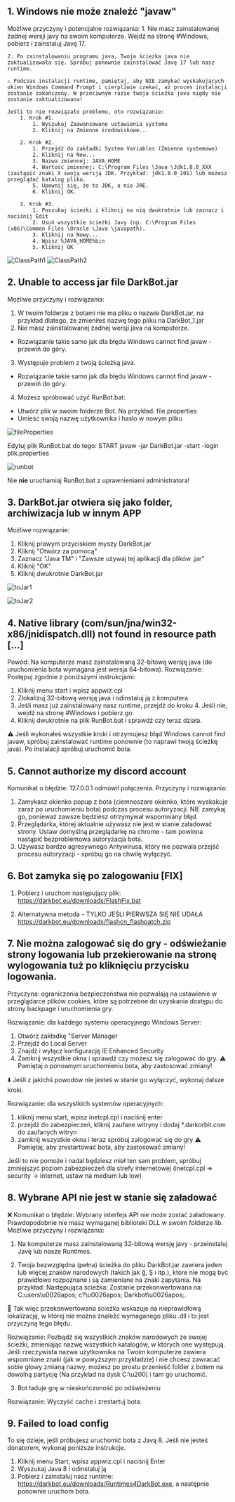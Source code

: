 ## 1. Windows nie może znaleźć "javaw"
Możliwe przyczyny i potencjalne rozwiązania:
    1. Nie masz zainstalowanej żadnej wersji javy na swoim komputerze. Wejdź na stronę #Windows, pobierz i zainstaluj Javę 17.

    2. Po zainstalowaniu programu java, Twoja ścieżka java nie zaktualizowała się. Spróbuj ponownie zainstalować Javę 17 lub nasz runtime.

    ⚠️ Podczas instalacji runtime, pamiętaj, aby NIE zamykać wyskakujących okien Windows Command Prompt i cierpliwie czekać, aż proces instalacji zostanie zakończony. W przeciwnym razie twoja ścieżka java nigdy nie zostanie zaktualizowana!

    Jeśli to nie rozwiązało problemu, oto rozwiązanie:
        1. Krok #1.
            1. Wyszukaj Zaawansowane ustawienia systemu
            2. Kliknij na Zmienne środowiskowe...

        2. Krok #2.
            1. Przejdź do zakładki System Variables (Zmienne systemowe)
            2. Kliknij na New...
            3. Nazwa zmiennej: JAVA_HOME
            4. Wartość zmiennej: C:\Program Files \Java \Jdk1.8.0_XXX (zastąpić znaki X swoją wersją JDK. Przykład: jdk1.8.0_201) lub możesz przeglądać katalog pliku.
            5. Upewnij się, że to JDK, a nie JRE.
            6. Kliknij OK.

        3. Krok #3.
            1. Poszukaj ścieżki i kliknij na nią dwukrotnie lub zaznacz i naciśnij Edit
            2. Usuń wszystkie ścieżki Javy (np. C:\Program Files (x86)\Common Files \Oracle \Java \javapath).
            3. Kliknij na Nowy...
            4. Wpisz %JAVA_HOME%bin
            5. Kliknij OK

![ClassPath1](public/ClassPath1.png)
![ClassPath2](public/ClassPath2.png)

## 2. Unable to access jar file DarkBot.jar

Możliwe przyczyny i rozwiązania:
1. W twoim folderze z botami nie ma pliku o nazwie DarkBot.jar, na przykład dlatego, że zmieniłeś nazwę tego pliku na DarkBot_1.jar
2. Nie masz zainstalowanej żadnej wersji java na komputerze.
- Rozwiązanie takie samo jak dla błędu Windows cannot find javaw - przewiń do góry.
3. Występuje problem z twoją ścieżką java.
- Rozwiązanie takie samo jak dla błędu Windows cannot find javaw - przewiń do góry.

4. Możesz spróbować użyć RunBot.bat:

- Utwórz plik w swoim folderze Bot. Na przykład: file.properties
- Umieść swoją nazwę użytkownika i hasło w nowym pliku

![fileProperties](public/fileProperties.png)

Edytuj plik RunBot.bat do tego: START javaw -jar DarkBot.jar -start -login plik.properties

![runbot](public/runbot.png)

Nie **nie** uruchamiaj RunBot.bat z uprawnieniami administratora!

## 3. DarkBot.jar otwiera się jako folder, archiwizacja lub w innym APP
Możliwe rozwiązanie:
1. Kliknij prawym przyciskiem myszy DarkBot.jar
2. Kliknij "Otwórz za pomocą"
3. Zaznacz "Java TM" i "Zawsze używaj tej aplikacji dla plików .jar"
4. Kliknij "OK"
5. Kliknij dwukrotnie DarkBot.jar

![toJar1](public/toJar1.png)

![toJar2](public/toJar2.png)

## 4. Native library (com/sun/jna/win32-x86/jnidispatch.dll) not found in resource path [...]
Powód: Na komputerze masz zainstalowaną 32-bitową wersję java (do uruchomienia bota wymagana jest wersja 64-bitowa).
Rozwiązanie: Postępuj zgodnie z poniższymi instrukcjami:
1. Kliknij menu start i wpisz appwiz.cpl
2. Zlokalizuj 32-bitową wersję java i odinstaluj ją z komputera.
3. Jeśli masz już zainstalowany nasz runtime, przejdź do kroku 4.  Jeśli nie, wejdź na stronę #Windows i pobierz go.
4. Kliknij dwukrotnie na plik RunBot.bat i sprawdź czy teraz działa.

⚠️ Jeśli wykonałeś wszystkie kroki i otrzymujesz błąd Windows cannot find javaw, spróbuj zainstalować runtime ponownie (to naprawi twoją ścieżkę java). Po instalacji spróbuj uruchomić bota.

## 5. Cannot authorize my discord account

Komunikat o błędzie: 127.0.0.1 odmówił połączenia.
Przyczyny i rozwiązania:
1. Zamykasz okienko popup z bota (ciemnoszare okienko, które wyskakuje zaraz po uruchomieniu bota) podczas procesu autoryzacji. NIE zamykaj go, ponieważ zawsze będziesz otrzymywał wspomniany błąd.
2. Przeglądarka, której aktualnie używasz nie jest w stanie załadować strony. Ustaw domyślną przeglądarkę na chrome - tam powinna nastąpić bezproblemowa autoryzacja bota.
3. Używasz bardzo agresywnego Antywirusa, który nie pozwala przejść procesu autoryzacji - spróbuj go na chwilę wyłączyć.

## 6. Bot zamyka się po zalogowaniu [FIX]

1. Pobierz i uruchom następujący plik:
https://darkbot.eu/downloads/FlashFix.bat

2. Alternatywna metoda - TYLKO JEŚLI PIERWSZA SIĘ NIE UDAŁA
https://darkbot.eu/downloads/flashcn_flashpatch.zip

## 7. Nie można zalogować się do gry - odświeżanie strony logowania lub przekierowanie na stronę wylogowania tuż po kliknięciu przycisku logowania.

Przyczyna: ograniczenia bezpieczeństwa nie pozwalają na ustawienie w przeglądarce plików cookies, które są potrzebne do uzyskania dostępu do strony backpage i uruchomienia gry.

Rozwiązanie: dla każdego systemu operacyjnego Windows Server:
 1. Otwórz zakładkę "Server Manager
 2. Przejdź do Local Server
 3. Znajdź i wyłącz konfigurację IE Enhanced Security
 4. Zamknij wszystkie okna i sprawdź czy możesz się zalogować do gry.
⚠️ Pamiętaj o ponownym uruchomieniu bota, aby zastosować zmiany!

⬇️ Jeśli z jakichś powodów nie jesteś w stanie go wyłączyć, wykonaj dalsze kroki.

Rozwiązanie: dla wszystkich systemów operacyjnych:
 1. kliknij menu start, wpisz inetcpl.cpl i naciśnij enter
 2. przejdź do zabezpieczeń, kliknij zaufane witryny i dodaj *.darkorbit.com do zaufanych witryn
 3. zamknij wszystkie okna i teraz spróbuj zalogować się do gry
 ⚠️ Pamiętaj, aby zrestartować bota, aby zastosować zmiany!

Jeśli to nie pomoże i nadal będziesz miał ten sam problem, spróbuj zmniejszyć poziom zabezpieczeń dla strefy internetowej (inetcpl.cpl => security -> internet, ustaw na medium lub low)

## 8. Wybrane API nie jest w stanie się załadować

❌ Komunikat o błędzie: Wybrany interfejs API nie może zostać załadowany. Prawdopodobnie nie masz wymaganej biblioteki DLL w swoim folderze lib.
Możliwe przyczyny i rozwiązania:

1. Na komputerze masz zainstalowaną 32-bitową wersję javy - przeinstaluj Javę lub nasze Runtimes.

2. Twoja bezwzględna (pełna) ścieżka do pliku DarkBot.jar zawiera jeden lub więcej znaków narodowych (takich jak ğ, Ş ı itp.), które nie mogą być prawidłowo rozpoznane i są zamieniane na znaki zapytania.
Na przykład:
Następująca ścieżka:
Zostanie przekonwertowana na: C:users\u0026apos; c?\u0026apos; Darkbot\u0026apos;.

🔹 Tak więc przekonwertowana ścieżka wskazuje na nieprawidłową lokalizację, w której nie można znaleźć wymaganego pliku .dll i to jest przyczyną tego błędu.

Rozwiązanie: Pozbądź się wszystkich znaków narodowych ze swojej ścieżki, zmieniając nazwę wszystkich katalogów, w których one występują. Jeśli rzeczywista nazwa użytkownika na Twoim komputerze zawiera wspomniane znaki (jak w powyższym przykładzie) i nie chcesz zawracać sobie głowy zmianą nazwy, możesz po prostu przenieść folder z botem na dowolną partycję (Na przykład na dysk C:\u200) i tam go uruchomić.

3. Bot ładuje grę w nieskończoność po odświeżeniu

Rozwiązanie: Wyczyść cache i zrestartuj bota.

## 9. Failed to load config

To się dzieje, jeśli próbujesz uruchomić bota z Javą 8. Jeśli nie jesteś donatorem, wykonaj poniższe instrukcje.

1. Kliknij menu Start, wpisz appwiz.cpl i naciśnij Enter
2. Wyszukaj Java 8 i odinstaluj ją
3. Pobierz i zainstaluj nasz runtime: https://darkbot.eu/downloads/Runtimes4DarkBot.exe, a następnie ponownie uruchom bota.